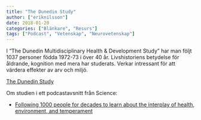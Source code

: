 ```yaml
---
title: "The Dunedin Study"
author: ["eriknilsson"]
date: 2018-01-20
categories: ["Blänkare", "Resurs"]
tags: ["Podcast", "Vetenskap", "Neurovetenskap"]
---
```


I "The Dunedin Multidisciplinary Health & Development Study" har man följt 1037 personer födda 1972-73 i över 40 år. Livshistoriens betydelse för åldrande, kognition med mera har studerats. Verkar intressant för att värdera effekter av arv och miljö.

[The Dunedin Study](https://dunedinstudy.otago.ac.nz/)

Om studien i ett podcastavsnitt från Science: 

- [Following 1000 people for decades to learn about the interplay of health, environment, and temperament](http://www.sciencemag.org/podcast/following-1000-people-decades-learn-about-interplay-health-environment-and-temperament-and)
